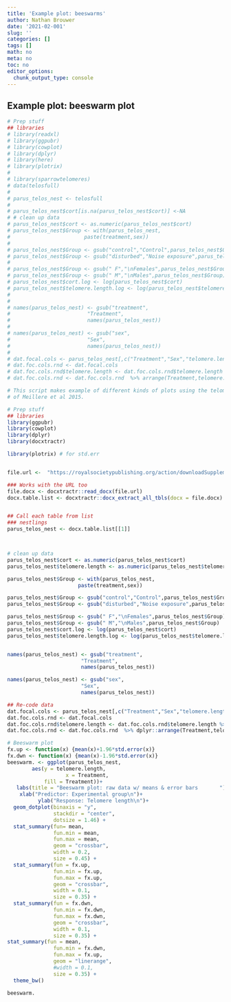 ```yaml
---
title: 'Example plot: beeswarms'
author: Nathan Brouwer
date: '2021-02-001'
slug: ''
categories: []
tags: []
math: no
meta: no
toc: no
editor_options: 
  chunk_output_type: console
---
```



<!--more-->

## Example plot: beeswarm plot

```r
# Prep stuff
## libraries
# library(readxl)
# library(ggpubr)
# library(cowplot)
# library(dplyr)
# library(here)
# library(plotrix)
# 
# library(sparrowtelomeres)
# data(telosfull)
# 
# parus_telos_nest <- telosfull
# 
# parus_telos_nest$cort[is.na(parus_telos_nest$cort)] <-NA
# # clean up data
# parus_telos_nest$cort <- as.numeric(parus_telos_nest$cort)
# parus_telos_nest$Group <- with(parus_telos_nest,
#                        paste(treatment,sex))
# 
# parus_telos_nest$Group <- gsub("control","Control",parus_telos_nest$Group)
# parus_telos_nest$Group <- gsub("disturbed","Noise exposure",parus_telos_nest$Group)
# 
# parus_telos_nest$Group <- gsub(" F","\nFemales",parus_telos_nest$Group)
# parus_telos_nest$Group <- gsub(" M","\nMales",parus_telos_nest$Group)
# parus_telos_nest$cort.log <- log(parus_telos_nest$cort)
# parus_telos_nest$telomere.length.log <- log(parus_telos_nest$telomere.length)
# 
# 
# names(parus_telos_nest) <- gsub("treatment",
#                         "Treatment",
#                         names(parus_telos_nest))
# 
# names(parus_telos_nest) <- gsub("sex",
#                         "Sex",
#                         names(parus_telos_nest))
# 
# dat.focal.cols <- parus_telos_nest[,c("Treatment","Sex","telomere.length","cort")]
# dat.foc.cols.rnd <- dat.focal.cols
# dat.foc.cols.rnd$telomere.length <- dat.foc.cols.rnd$telomere.length %>% round(1)
# dat.foc.cols.rnd <- dat.foc.cols.rnd  %>% arrange(Treatment,telomere.length)

```



```r
# This script makes example of different kinds of plots using the telomere data 
# of Meillere et al 2015.

# Prep stuff
## libraries
library(ggpubr)
library(cowplot)
library(dplyr)
library(docxtractr)

library(plotrix) # for std.err


file.url <-  "https://royalsocietypublishing.org/action/downloadSupplement?doi=10.1098%2Frsbl.2015.0559&file=rsbl20150559supp1.docx"

### Works with the URL too
file.docx <- docxtractr::read_docx(file.url)
docx.table.list <- docxtractr::docx_extract_all_tbls(docx = file.docx)


## Call each table from list
### nestlings
parus_telos_nest <- docx.table.list[[1]]



# clean up data
parus_telos_nest$cort <- as.numeric(parus_telos_nest$cort)
parus_telos_nest$telomere.length <- as.numeric(parus_telos_nest$telomere.length)

parus_telos_nest$Group <- with(parus_telos_nest,
                       paste(treatment,sex))

parus_telos_nest$Group <- gsub("control","Control",parus_telos_nest$Group)
parus_telos_nest$Group <- gsub("disturbed","Noise exposure",parus_telos_nest$Group)

parus_telos_nest$Group <- gsub(" F","\nFemales",parus_telos_nest$Group)
parus_telos_nest$Group <- gsub(" M","\nMales",parus_telos_nest$Group)
parus_telos_nest$cort.log <- log(parus_telos_nest$cort)
parus_telos_nest$telomere.length.log <- log(parus_telos_nest$telomere.length)


names(parus_telos_nest) <- gsub("treatment",
                        "Treatment",
                        names(parus_telos_nest))

names(parus_telos_nest) <- gsub("sex",
                        "Sex",
                        names(parus_telos_nest))

## Re-code data
dat.focal.cols <- parus_telos_nest[,c("Treatment","Sex","telomere.length","cort")]
dat.foc.cols.rnd <- dat.focal.cols
dat.foc.cols.rnd$telomere.length <- dat.foc.cols.rnd$telomere.length %>% round(1)
dat.foc.cols.rnd <- dat.foc.cols.rnd  %>% dplyr::arrange(Treatment,telomere.length)

```


```r
# Beeswarm plot
fx.up <- function(x) {mean(x)+1.96*std.error(x)}
fx.dwn <- function(x) {mean(x)-1.96*std.error(x)}
beeswarm. <- ggplot(parus_telos_nest,
        aes(y = telomere.length,
                   x = Treatment,
            fill = Treatment))+
   labs(title = "Beeswarm plot: raw data w/ means & error bars       ") +
    xlab("Predictor: Experimental group\n")+
          ylab("Response: Telomere length\n")+
  geom_dotplot(binaxis = "y",
               stackdir = "center",
               dotsize = 1.46) +
  stat_summary(fun= mean, 
               fun.min = mean, 
               fun.max = mean,
               geom = "crossbar", 
               width = 0.2,
               size = 0.45) + 
  stat_summary(fun = fx.up, 
               fun.min = fx.up, 
               fun.max = fx.up,
               geom = "crossbar", 
               width = 0.1,
               size = 0.35) + 
  stat_summary(fun = fx.dwn, 
               fun.min = fx.dwn, 
               fun.max = fx.dwn,
               geom = "crossbar", 
               width = 0.1,
               size = 0.35) +
stat_summary(fun = mean, 
               fun.min = fx.dwn, 
               fun.max = fx.up,
               geom = "linerange", 
               #width = 0.1,
               size = 0.35) +
  theme_bw()

beeswarm.
```

